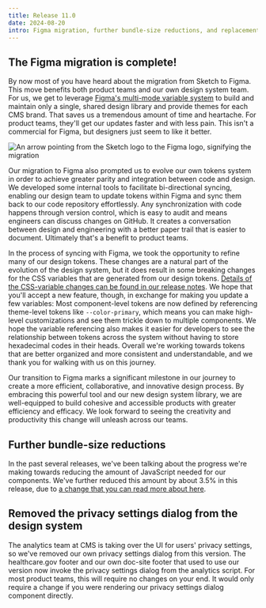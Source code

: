 ```yaml
---
title: Release 11.0
date: 2024-08-20
intro: Figma migration, further bundle-size reductions, and replacement of privacy settings dialog
---
```



## The Figma migration is complete!

By now most of you have heard about the migration from Sketch to Figma. This move benefits both product teams and our own design system team. For us, we get to leverage [Figma's  multi-mode variable system](https://help.figma.com/hc/en-us/articles/15343816063383-Modes-for-variables) to build and maintain only a single, shared design library and provide themes for each CMS brand. That saves us a tremendous amount of time and heartache. For product teams, they'll get our updates faster and with less pain. This isn't a commercial for Figma, but designers just seem to like it better.

<div className="ds-u-text-align--center ds-u-margin-top--3">
  <img
    src={sketchToFigmaImg}
    className="ds-u-display--inline-block ds-u-radius"
    alt="An arrow pointing from the Sketch logo to the Figma logo, signifying the migration"
  />
</div>

Our migration to Figma also prompted us to evolve our own tokens system in order to achieve greater parity and integration between code and design. We developed some internal tools to facilitate bi-directional syncing, enabling our design team to update tokens within Figma and sync them back to our code repository effortlessly. Any synchronization with code happens through version control, which is easy to audit and means engineers can discuss changes on GitHub. It creates a conversation between design and engineering with a better paper trail that is easier to document. Ultimately that's a benefit to product teams.

In the process of syncing with Figma, we took the opportunity to refine many of our design tokens. These changes are a natural part of the evolution of the design system, but it does result in some breaking changes for the CSS variables that are generated from our design tokens. [Details of the CSS-variable changes can be found in our release notes](/REPLACE-ME). We hope that you'll accept a new feature, though, in exchange for making you update a few variables: Most component-level tokens are now defined by referencing theme-level tokens like `--color-primary`, which means you can make high-level customizations and see them trickle down to multiple components. We hope the variable referencing also makes it easier for developers to see the relationship between tokens across the system without having to store hexadecimal codes in their heads. Overall we're working towards tokens that are better organized and more consistent and understandable, and we thank you for walking with us on this journey.

Our transition to Figma marks a significant milestone in our journey to create a more efficient, collaborative, and innovative design process. By embracing this powerful tool and our new design system library, we are well-equipped to build cohesive and accessible products with greater efficiency and efficacy. We look forward to seeing the creativity and productivity this change will unleash across our teams.

## Further bundle-size reductions

In the past several releases, we've been talking about the progress we're making towards reducing the amount of JavaScript needed for our components. We've further reduced this amount by about 3.5% in this release, due to [a change that you can read more about here](https://github.com/CMSgov/design-system/pull/2996).

## Removed the privacy settings dialog from the design system

The analytics team at CMS is taking over the UI for users' privacy settings, so we've removed our own privacy settings dialog from this version. The healthcare.gov footer and our own doc-site footer that used to use our version now invoke the privacy settings dialog from the analytics script. For most product teams, this will require no changes on your end. It would only require a change if you were rendering our privacy settings dialog component directly.